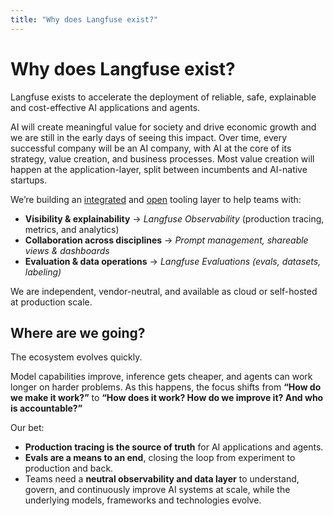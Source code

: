 ```yaml
---
title: "Why does Langfuse exist?"
---
```


# Why does Langfuse exist?

Langfuse exists to accelerate the deployment of reliable, safe, explainable and cost-effective AI applications and agents.

AI will create meaningful value for society and drive economic growth and we are still in the early days of seeing this impact. Over time, every successful company will be an AI company, with AI at the core of its strategy, value creation, and business processes. Most value creation will happen at the application-layer, split between incumbents and AI-native startups.

We’re building an [integrated](/integrations) and [open](/handbook/chapters/open-source) tooling layer to help teams with:

- **Visibility & explainability** → _Langfuse Observability_ (production tracing, metrics, and analytics)
- **Collaboration across disciplines** → _Prompt management, shareable views & dashboards_
- **Evaluation & data operations** → _Langfuse Evaluations (evals, datasets, labeling)_

We are independent, vendor-neutral, and available as cloud or self-hosted at production scale.

## Where are we going?

The ecosystem evolves quickly. 

Model capabilities improve, inference gets cheaper, and agents can work longer on harder problems. As this happens, the focus shifts from **“How do we make it work?”** to **“How does it work? How do we improve it? And who is accountable?”**

Our bet:

- **Production tracing is the source of truth** for AI applications and agents.
- **Evals are a means to an end**, closing the loop from experiment to production and back.
- Teams need a **neutral observability and data layer** to understand, govern, and continuously improve AI systems at scale, while the underlying models, frameworks and technologies evolve.
